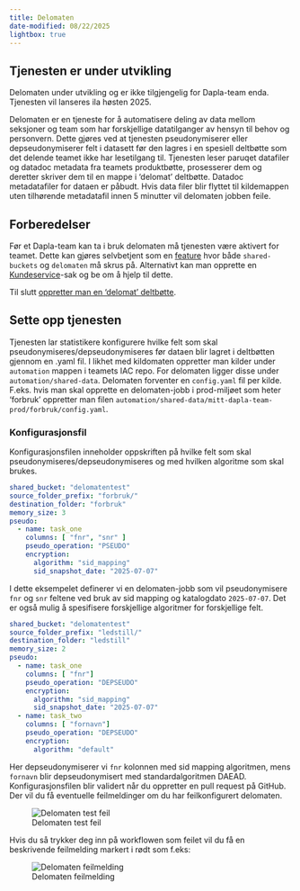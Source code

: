 ```yaml
---
title: Delomaten
date-modified: 08/22/2025
lightbox: true
---
```


::: {.callout-warning}
## Tjenesten er under utvikling

Delomaten under utvikling og er ikke tilgjengelig for Dapla-team enda. Tjenesten vil lanseres ila høsten 2025. 
:::


Delomaten er en tjeneste for å automatisere deling av data mellom seksjoner og team som har forskjellige datatilganger av hensyn til behov og personvern.
Dette gjøres ved at tjenesten pseudonymiserer eller depseudonymiserer felt i datasett før den lagres i en spesiell deltbøtte som det delende teamet
ikke har lesetilgang til. Tjenesten leser paruqet datafiler og datadoc metadata fra teamets produktbøtte, prosesserer dem og deretter skriver dem til en
mappe i 'delomat' deltbøtte. Datadoc metadatafiler for dataen er påbudt. Hvis data filer blir flyttet til kildemappen uten tilhørende metadatafil innen 5 minutter vil delomaten jobben
feile.

## Forberedelser

Før et Dapla-team kan ta i bruk delomaten må tjenesten være aktivert for teamet.
Dette kan gjøres selvbetjent som en [feature](./features.html) hvor både `shared-buckets` og `delomaten` må skrus på.
Alternativt kan man opprette en [Kundeservice](https://ssb.pureservice.com/#/categories/14/new)-sak og be om å hjelp til dette.

Til slutt [oppretter man en 'delomat' deltbøtte](./deling-av-data.qmd).

## Sette opp tjenesten

Tjenesten lar statistikere konfigurere hvilke felt som skal pseudonymiseres/depseudonymiseres før dataen blir lagret i deltbøtten gjennom en .yaml fil. I likhet med kildomaten oppretter man kilder under `automation` mappen i teamets IAC repo.
For delomaten ligger disse under `automation/shared-data`. Delomaten forventer en `config.yaml` fil per kilde.
F.eks. hvis man skal opprette en delomaten-jobb i prod-miljøet som heter 'forbruk' oppretter man filen
`automation/shared-data/mitt-dapla-team-prod/forbruk/config.yaml`.

### Konfigurasjonsfil

Konfigurasjonsfilen inneholder oppskriften på hvilke felt som skal pseudonymiseres/depseudonymiseres
og med hvilken algoritme som skal brukes.

```.yaml
shared_bucket: "delomatentest"
source_folder_prefix: "forbruk/"
destination_folder: "forbruk"
memory_size: 3
pseudo:
  - name: task_one
    columns: [ "fnr", "snr" ]
    pseudo_operation: "PSEUDO"
    encryption:
      algorithm: "sid_mapping"
      sid_snapshot_date: "2025-07-07"
```

I dette eksempelet definerer vi en delomaten-jobb som vil pseudonymisere `fnr` og `snr` feltene ved bruk av sid mapping og katalogdato `2025-07-07`.
Det er også mulig å spesifisere forskjellige algoritmer for forskjellige felt.

```.yaml
shared_bucket: "delomatentest"
source_folder_prefix: "ledstill/"
destination_folder: "ledstill"
memory_size: 2
pseudo:
  - name: task_one
    columns: [ "fnr"]
    pseudo_operation: "DEPSEUDO"
    encryption:
      algorithm: "sid_mapping"
      sid_snapshot_date: "2025-07-07"
  - name: task_two
    columns: [ "fornavn"]
    pseudo_operation: "DEPSEUDO"
    encryption:
      algorithm: "default"
```

Her depseudonymiserer vi `fnr` kolonnen med sid mapping algoritmen, mens `fornavn` blir depseudonymisert med standardalgoritmen DAEAD. Konfigurasjonsfilen blir validert når du oppretter en pull request på GitHub. Der vil du få eventuelle feilmeldinger om du har feilkonfigurert delomaten.

![Delomaten test feil](../images/delomaten_error.png)

Hvis du så trykker deg inn på workflowen som feilet vil du få en beskrivende feilmelding markert i rødt som f.eks:

![Delomaten feilmelding](../images/delomaten_error_msg.png)
